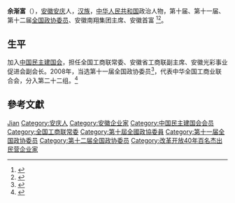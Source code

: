 '''余渐富'''（{{bd|1956年||}}），[[安徽|安徽]][[安庆|安庆]]人，[[汉族|汉族]]，[[中华人民共和国|中华人民共和国]]政治人物，第十届、第十一届、第十二届[[全国政协委员|全国政协委员]]、安徽南翔集团主席、安徽首富 <ref>{{Cite web |url=http://news.sjz.fang.com/2015-08-14/16966891_all.htm |title=中国各省市首富一览表 河北首富身价290亿才排第十 |accessdate=2016-07-27 |archive-date=2016-12-23 |archive-url=https://web.archive.org/web/20161223090647/http://news.sjz.fang.com/2015-08-14/16966891_all.htm |dead-url=no }}</ref><ref>{{Cite web |url=http://finance.sina.com.cn/wealthperson/2004-05-03/254.html |title=新浪財經 余渐富 |accessdate=2016-07-27 |archive-date=2020-05-12 |archive-url=https://web.archive.org/web/20200512115512/http://finance.sina.com.cn/wealthperson/2004-05-03/254.html |dead-url=no }}</ref>。

== 生平 ==
加入[[中国民主建国会|中国民主建国会]]，担任全国工商联常委、安徽省工商联副主席、安徽光彩事业促进会副会长。2008年，当选第十一届全国政协委员<ref>{{cite news|title=第十一届全国政协委员名单|url=http://www.indaa.com.cn/zt/2009qglh/zxzs/200903/t20090303_127573.html|accessdate=2013-04-09|newspaper=新华社北京1月25日电 中国人民政治协商会议第十一届全国委员会委员名单(共2237人，2008年1月25日政协第十届全国委员会常务委员会第二十次会议通过)|date=2008年1月25日|deadurl=yes|archiveurl=https://web.archive.org/web/20130928014403/http://www.indaa.com.cn/zt/2009qglh/zxzs/200903/t20090303_127573.html|archivedate=2013年9月28日}}</ref>，代表中华全国工商业联合会，分入第二十二组。<ref>{{cite news|title=全国政协信息-余渐富|url=http://www.cppcc.gov.cn/CMS/wylibary/showJcwyxtInfoWylibary.action?tabJcwyxt.guid=11W0007200&wytype=wjwy|accessdate=2013-04-11|newspaper=全国政协委员会|archive-date=2020-05-12|archive-url=https://web.archive.org/web/20200512115519/http://www.cppcc.gov.cn/CMS/wylibary/showJcwyxtInfoWylibary.action?tabJcwyxt.guid=11W0007200&wytype=wjwy}}</ref>

== 參考文獻 ==
{{reflist}}

{{中国政治人物小作品}}
{{中华全国工商业联合会第九届执行委员会}}
{{中华全国工商业联合会第十届执行委员会}}
{{中华全国工商业联合会第十一届执行委员会}}
{{中华全国工商业联合会第十二届执行委员会}}

{{Authority control}}
{{DEFAULTSORT:Yu余}}
[[Category:余姓|Jian]]
[[Category:安庆人|Category:安庆人]]
[[Category:安徽企业家|Category:安徽企业家]]
[[Category:中国民主建国会会员|Category:中国民主建国会会员]]
[[Category:全国工商联常委|Category:全国工商联常委]]
[[Category:第十屆全國政協委員|Category:第十屆全國政協委員]]
[[Category:第十一届全国政协委员|Category:第十一届全国政协委员]]
[[Category:第十二届全国政协委员|Category:第十二届全国政协委员]]
[[Category:改革开放40年百名杰出民营企业家|Category:改革开放40年百名杰出民营企业家]]